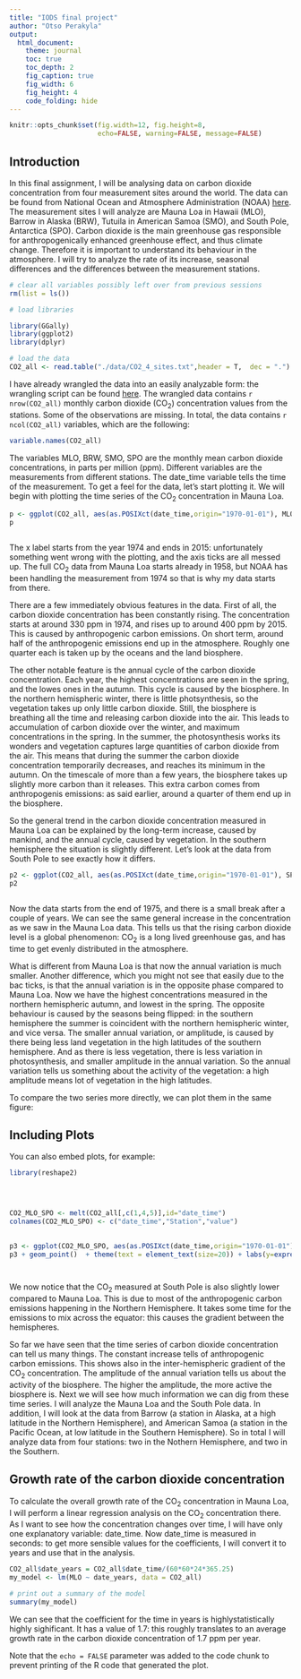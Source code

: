 ```yaml
---
title: "IODS final project"
author: "Otso Perakyla"
output:
  html_document:
    theme: journal
    toc: true
    toc_depth: 2
    fig_caption: true
    fig_width: 6
    fig_height: 4
    code_folding: hide
---
```



```r
knitr::opts_chunk$set(fig.width=12, fig.height=8,
                      echo=FALSE, warning=FALSE, message=FALSE)
```

## Introduction

In this final assignment, I will be analysing data on carbon dioxide concentration from four measurement sites around the world. The data can be found from National Ocean and Atmosphere Administration (NOAA) [here](https://www.esrl.noaa.gov/gmd/dv/data/index.php?parameter_name=Carbon%2BDioxide&type=Insitu). The measurement sites I will analyze are Mauna Loa in Hawaii (MLO), Barrow in Alaska (BRW), Tutuila in American Samoa (SMO), and South Pole, Antarctica (SPO). Carbon dioxide is the main greenhouse gas responsible for anthropogenically enhanced greenhouse effect, and thus climate change. Therefore it is important to understand its behaviour in the atmosphere. I will try to analyze the rate of its increase, seasonal differences and the differences between the measurement stations. 

```r


# clear all variables possibly left over from previous sessions
rm(list = ls())

# load libraries

library(GGally)
library(ggplot2)
library(dplyr)

# load the data
CO2_all <- read.table("./data/CO2_4_sites.txt",header = T,  dec = ".")

```

I have already wrangled the data into an easily analyzable form: the wrangling script can be found [here](https://github.com/otsopera/IODS-final/blob/master/data/create_CO2.R). The wrangled data contains `r nrow(CO2_all) ` monthly carbon dioxide (CO$_2$) concentration values from the stations. Some of the observations are missing. In total, the data contains `r ncol(CO2_all) ` variables, which are the following:

```r

variable.names(CO2_all)


```

The variables MLO, BRW, SMO, SPO are the monthly mean carbon dioxide concentrations, in parts per million (ppm). Different variables are the measurements from different stations. The date_time variable tells the time of the measurement. To get a feel for the data, let's start plotting it. We will begin with plotting the time series of the CO$_2$ concentration in Mauna Loa.


```r



p <- ggplot(CO2_all, aes(as.POSIXct(date_time,origin="1970-01-01"), MLO)) + geom_point() + theme(text = element_text(size=20)) + labs(y=expression(CO["2"]~concentration~(ppm)), x = "Time") + ggtitle("Carbon dioxide concentration in Mauna Loa")
p



```


The x label starts from the year 1974 and ends in 2015: unfortunately something went wrong with the plotting, and the axis ticks are all messed up. The full CO$_2$ data from Mauna Loa starts already in 1958, but NOAA has been handling the measurement from 1974 so that is why my data starts from there.

There are a few immediately obvious features in the data. First of all, the carbon dioxide concentration has been constantly rising. The concentration starts at around 330 ppm in 1974, and rises up to around 400 ppm by 2015. This is caused by anthropogenic carbon emissions. On short term, around half of the anthropogenic emissions end up in the atmosphere. Roughly one quarter each is taken up by the oceans and the land biosphere. 

The other notable feature is the annual cycle of the carbon dioxide concentration. Each year, the highest concentrations are seen in the spring, and the lowes ones in the autumn. This cycle is caused by the biosphere. In the northern hemispheric winter, there is little photsynthesis, so the vegetation takes up only little carbon dioxide. Still, the biosphere is breathing all the time and releasing carbon dioxide into the air. This leads to accumulation of carbon dioxide over the winter, and maximum concentrations in the spring. In the summer, the photosynthesis works its wonders and vegetation captures large quantities of carbon dioxide from the air. This means that during the summer the carbon dioxide concentration temporarily decreases, and reaches its minimum in the autumn. On the timescale of more than a few years, the biosphere takes up slightly more carbon than it releases. This extra carbon comes from anthropogenis emissions: as said earlier, around a quarter of them end up in the biosphere. 

So the general trend in the carbon dioxide concentration measured in Mauna Loa can be explained by the long-term increase, caused by mankind, and the annual cycle, caused by vegetation. In the southern hemisphere the situation is slightly different. Let's look at the data from South Pole to see exactly how it differs.  

```r



p2 <- ggplot(CO2_all, aes(as.POSIXct(date_time,origin="1970-01-01"), SPO)) + geom_point() + theme(text = element_text(size=20)) + labs(y=expression(CO["2"]~concentration~(ppm)), x = "Time") + ggtitle("Carbon dioxide concentration in South Pole")
p2



```

Now the data starts from the end of 1975, and there is a small break after a couple of years. We can see the same general increase in the concentration as we saw in the Mauna Loa data. This tells us that the rising carbon dioxide level is a global phenomenon: CO$_2$ is a long lived greenhouse gas, and has time to get evenly distributed in the atmosphere.

What is different from Mauna Loa is that now the annual variation is much smaller. Another difference, which you might not see that easily due to the bac ticks, is that the annual variation is in the opposite phase compared to Mauna Loa. Now we have the highest concentrations measured in the northern hemispheric autumn, and lowest in the spring. The opposite behaviour is caused by the seasons being flipped: in the southern hemisphere the summer is coincident with the northern hemispheric winter, and vice versa. The smaller annual variation, or amplitude, is caused by there being less land vegetation in the high latitudes of the southern hemisphere. And as there is less vegetation, there is less variation in photosynthesis, and smaller amplitude in the annual variation. So the annual variation tells us something about the activity of the vegetation: a high amplitude means lot of vegetation in the high latitudes.    

To compare the two series more directly, we can plot them in the same figure:


## Including Plots

You can also embed plots, for example:

```r

library(reshape2)



  
CO2_MLO_SPO <- melt(CO2_all[,c(1,4,5)],id="date_time")
colnames(CO2_MLO_SPO) <- c("date_time","Station","value") 
 

p3 <- ggplot(CO2_MLO_SPO, aes(as.POSIXct(date_time,origin="1970-01-01"), value, colour = Station))
p3 + geom_point()  + theme(text = element_text(size=20)) + labs(y=expression(CO["2"]~concentration~(ppm)), x = "Time") + ggtitle("Carbon dioxide concentration")




```

We now notice that the CO$_2$ measured at South Pole is also slightly lower compared to Mauna Loa. This is due to most of the anthropogenic carbon emissions happening in the Northern Hemisphere. It takes some time for the emissions to mix across the equator: this causes the gradient between the hemispheres. 

So far we have seen that the time series of carbon dioxide concentration can tell us many things. The constant increase tells of anthropogenic carbon emissions. This shows also in the inter-hemispheric gradient of the CO$_2$ concentration. The amplitude of the annual variation tells us about the activity of the biosphere. The higher the amplitude, the more active the biosphere is. Next we will see how much information we can dig from these time series. I will analyze the Mauna Loa and the South Pole data. In addition, I will look at the data from Barrow (a station in Alaska, at a high latitude in the Northern Hemisphere), and American Samoa (a station in the Pacific Ocean, at low latitude in the Southern Hemisphere). So in total I will analyze data from four stations: two in the Nothern Hemisphere, and two in the Southern. 

## Growth rate of the carbon dioxide concentration

To calculate the overall growth rate of the CO$_2$ concentration in Mauna Loa, I will perform a linear regression analysis on the CO$_2$ concentration there. As I want to see how the concentration changes over time, I will have only one explanatory variable: date_time. Now date_time is measured in seconds: to get more sensible values for the coefficients, I will convert it to years and use that in the analysis.



```r

CO2_all$date_years = CO2_all$date_time/(60*60*24*365.25)
my_model <- lm(MLO ~ date_years, data = CO2_all)

# print out a summary of the model
summary(my_model)
```


We can see that the coefficient for the time in years is highlystatistically highly sighificant. It has a value of 1.7: this roughly translates to an average growth rate in the carbon dioxide concentration of 1.7 ppm per year. 






Note that the `echo = FALSE` parameter was added to the code chunk to prevent printing of the R code that generated the plot.
